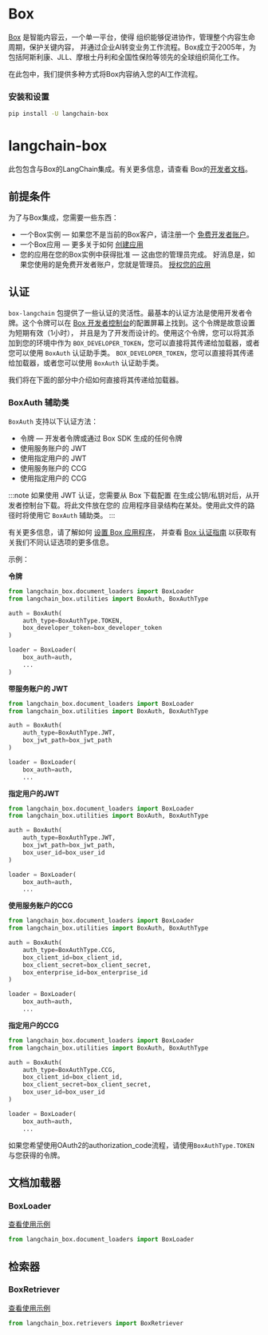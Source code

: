 # Box

[Box](https://box.com) 是智能内容云，一个单一平台，使得
组织能够促进协作，管理整个内容生命周期，保护关键内容，
并通过企业AI转变业务工作流程。Box成立于2005年，为
包括阿斯利康、JLL、摩根士丹利和全国性保险等领先的全球组织简化工作。

在此包中，我们提供多种方式将Box内容纳入您的AI工作流程。

### 安装和设置

```bash
pip install -U langchain-box

```

# langchain-box

此包包含与Box的LangChain集成。有关更多信息，请查看
Box的[开发者文档](https://developer.box.com)。

## 前提条件

为了与Box集成，您需要一些东西：

* 一个Box实例 — 如果您不是当前的Box客户，请注册一个
[免费开发者账户](https://account.box.com/signup/n/developer#ty9l3)。
* 一个Box应用 — 更多关于如何
[创建应用](https://developer.box.com/guides/getting-started/first-application/)
* 您的应用在您的Box实例中获得批准 — 这由您的管理员完成。
好消息是，如果您使用的是免费开发者账户，您就是管理员。
[授权您的应用](https://developer.box.com/guides/authorization/custom-app-approval/#manual-approval)

## 认证

`box-langchain` 包提供了一些认证的灵活性。最基本的认证方法是使用开发者令牌。这个令牌可以在
[Box 开发者控制台](https://account.box.com/developers/console)的配置屏幕上找到。这个令牌是故意设置为短期有效（1小时），
并且是为了开发而设计的。使用这个令牌，您可以将其添加到您的环境中作为
`BOX_DEVELOPER_TOKEN`，您可以直接将其传递给加载器，或者您可以使用
`BoxAuth` 认证助手类。
`BOX_DEVELOPER_TOKEN`，您可以直接将其传递给加载器，或者您可以使用
`BoxAuth` 认证助手类。

我们将在下面的部分中介绍如何直接将其传递给加载器。

### BoxAuth 辅助类

`BoxAuth` 支持以下认证方法：

* 令牌 — 开发者令牌或通过 Box SDK 生成的任何令牌
* 使用服务账户的 JWT
* 使用指定用户的 JWT
* 使用服务账户的 CCG
* 使用指定用户的 CCG

:::note
如果使用 JWT 认证，您需要从 Box 下载配置
在生成公钥/私钥对后，从开发者控制台下载。将此文件放在您的
应用程序目录结构在某处。使用此文件的路径时将使用它
 `BoxAuth` 辅助类。
:::

有关更多信息，请了解如何
[设置 Box 应用程序](https://developer.box.com/guides/getting-started/first-application/)，
并查看
[Box 认证指南](https://developer.box.com/guides/authentication/select/)
以获取有关我们不同认证选项的更多信息。

示例：

**令牌**

```python
from langchain_box.document_loaders import BoxLoader
from langchain_box.utilities import BoxAuth, BoxAuthType

auth = BoxAuth(
    auth_type=BoxAuthType.TOKEN,
    box_developer_token=box_developer_token
)

loader = BoxLoader(
    box_auth=auth,
    ...
)
```

**带服务账户的 JWT**

```python
from langchain_box.document_loaders import BoxLoader
from langchain_box.utilities import BoxAuth, BoxAuthType

auth = BoxAuth(
    auth_type=BoxAuthType.JWT,
    box_jwt_path=box_jwt_path
)

loader = BoxLoader(
    box_auth=auth,
    ...
```

**指定用户的JWT**

```python
from langchain_box.document_loaders import BoxLoader
from langchain_box.utilities import BoxAuth, BoxAuthType

auth = BoxAuth(
    auth_type=BoxAuthType.JWT,
    box_jwt_path=box_jwt_path,
    box_user_id=box_user_id
)

loader = BoxLoader(
    box_auth=auth,
    ...
```

**使用服务账户的CCG**

```python
from langchain_box.document_loaders import BoxLoader
from langchain_box.utilities import BoxAuth, BoxAuthType

auth = BoxAuth(
    auth_type=BoxAuthType.CCG,
    box_client_id=box_client_id,
    box_client_secret=box_client_secret,
    box_enterprise_id=box_enterprise_id
)

loader = BoxLoader(
    box_auth=auth,
    ...
```

**指定用户的CCG**

```python
from langchain_box.document_loaders import BoxLoader
from langchain_box.utilities import BoxAuth, BoxAuthType

auth = BoxAuth(
    auth_type=BoxAuthType.CCG,
    box_client_id=box_client_id,
    box_client_secret=box_client_secret,
    box_user_id=box_user_id
)

loader = BoxLoader(
    box_auth=auth,
    ...
```

如果您希望使用OAuth2的authorization_code流程，请使用`BoxAuthType.TOKEN`与您获得的令牌。

## 文档加载器

### BoxLoader

[查看使用示例](/docs/integrations/document_loaders/box)

```python
from langchain_box.document_loaders import BoxLoader

```

## 检索器

### BoxRetriever

[查看使用示例](/docs/integrations/retrievers/box)

```python
from langchain_box.retrievers import BoxRetriever

```
